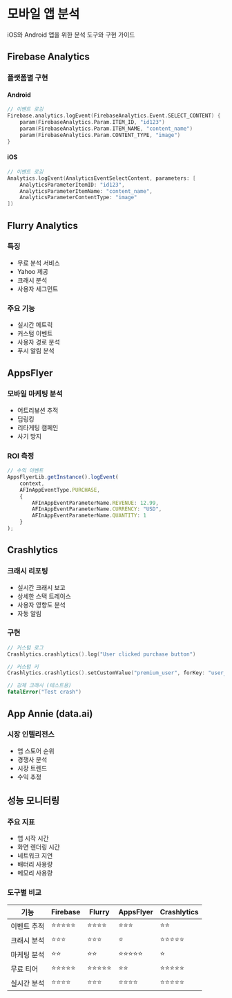 # 모바일 앱 분석

iOS와 Android 앱을 위한 분석 도구와 구현 가이드

## Firebase Analytics

### 플랫폼별 구현

#### Android
```kotlin
// 이벤트 로깅
Firebase.analytics.logEvent(FirebaseAnalytics.Event.SELECT_CONTENT) {
    param(FirebaseAnalytics.Param.ITEM_ID, "id123")
    param(FirebaseAnalytics.Param.ITEM_NAME, "content_name")
    param(FirebaseAnalytics.Param.CONTENT_TYPE, "image")
}
```

#### iOS
```swift
// 이벤트 로깅
Analytics.logEvent(AnalyticsEventSelectContent, parameters: [
    AnalyticsParameterItemID: "id123",
    AnalyticsParameterItemName: "content_name",
    AnalyticsParameterContentType: "image"
])
```

## Flurry Analytics

### 특징
- 무료 분석 서비스
- Yahoo 제공
- 크래시 분석
- 사용자 세그먼트

### 주요 기능
- 실시간 메트릭
- 커스텀 이벤트
- 사용자 경로 분석
- 푸시 알림 분석

## AppsFlyer

### 모바일 마케팅 분석
- 어트리뷰션 추적
- 딥링킹
- 리타게팅 캠페인
- 사기 방지

### ROI 측정
```javascript
// 수익 이벤트
AppsFlyerLib.getInstance().logEvent(
    context,
    AFInAppEventType.PURCHASE,
    {
        AFInAppEventParameterName.REVENUE: 12.99,
        AFInAppEventParameterName.CURRENCY: "USD",
        AFInAppEventParameterName.QUANTITY: 1
    }
);
```

## Crashlytics

### 크래시 리포팅
- 실시간 크래시 보고
- 상세한 스택 트레이스
- 사용자 영향도 분석
- 자동 알림

### 구현
```swift
// 커스텀 로그
Crashlytics.crashlytics().log("User clicked purchase button")

// 커스텀 키
Crashlytics.crashlytics().setCustomValue("premium_user", forKey: "user_type")

// 강제 크래시 (테스트용)
fatalError("Test crash")
```

## App Annie (data.ai)

### 시장 인텔리전스
- 앱 스토어 순위
- 경쟁사 분석
- 시장 트렌드
- 수익 추정

## 성능 모니터링

### 주요 지표
- 앱 시작 시간
- 화면 렌더링 시간
- 네트워크 지연
- 배터리 사용량
- 메모리 사용량

### 도구별 비교

| 기능 | Firebase | Flurry | AppsFlyer | Crashlytics |
|------|----------|--------|-----------|-------------|
| 이벤트 추적 | ⭐⭐⭐⭐⭐ | ⭐⭐⭐⭐ | ⭐⭐⭐ | ⭐⭐ |
| 크래시 분석 | ⭐⭐⭐ | ⭐⭐⭐ | ⭐ | ⭐⭐⭐⭐⭐ |
| 마케팅 분석 | ⭐⭐ | ⭐⭐ | ⭐⭐⭐⭐⭐ | ⭐ |
| 무료 티어 | ⭐⭐⭐⭐⭐ | ⭐⭐⭐⭐⭐ | ⭐⭐ | ⭐⭐⭐⭐⭐ |
| 실시간 분석 | ⭐⭐⭐⭐ | ⭐⭐⭐ | ⭐⭐⭐⭐ | ⭐⭐⭐⭐⭐ |
